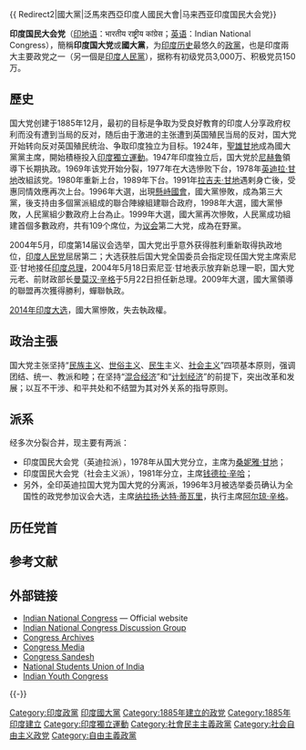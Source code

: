 {{ Redirect2|國大黨|泛馬來西亞印度人國民大會|马来西亚印度国民大会党}}
{{expand language|1=en|page=|time=2019-09-14T11:47:16+00:00}}
{{refimprove|time=2019-09-14T11:47:16+00:00}}
{{Infobox Indian political party
|name        = 印度國民大會黨
|native_name       =भारतीय राष्ट्रीय कांग्रेस<br>Indian National Congress
|abbreviation =INC
|logo = Indian National Congress hand logo.png
|colorcode         = {{Party meta/color/Indian National Congress}}
|founder         ={{plainlist|
*[[瑙罗吉|达达艾·纳奥罗吉]]
*{{le|艾伦·屋大维·休谟|Allan Octavian Hume}}
*{{le|迪肖·埃德士·沃彻|Dinshaw Edulji Wacha|迪肖·埃德士·沃彻爵士}}
*Womesh Chunder Bonnerjee
}}
|leader1_title = 精神領袖
|leader1_name  = [[聖雄甘地|聖雄甘地]]<br />[[尼赫魯|尼赫魯]]
|president         = [[索尼娅·甘地|索尼娅·甘地]]
 |ppchairman        = [[索尼娅·甘地|索尼娅·甘地]]<ref>{{cite web|url=http://www.thehindu.com/news/national/congress-plays-down-sonia-gandhis-retirement-remark/article21670732.ece|title=A day before Rahul takes over, Sonia says she'll retire|work=[[The_Hindu|The Hindu]]|date=2017-12-16|accessdate=2017-12-17|archive-date=2017-12-16|archive-url=https://web.archive.org/web/20171216130755/http://www.thehindu.com/news/national/congress-plays-down-sonia-gandhis-retirement-remark/article21670732.ece|dead-url=no}}</ref>
|secretary         =
|foundation        = {{Start date and years ago|p=y|1885|12|28}}
|dissolution       =
|headquarters      = 印度[[新德里|新德里]]{{le|阿克巴路|Akbar Road}}24號
|ideology          = [[大帐篷|大帐篷]]<br />[[社會自由主義|社會自由主義]]<br />[[公民民族主义|公民民族主义]]<br />{{le|印度民族主義|Indian nationalism}}<br />[[進步主義|進步主義]]<br />[[世俗主義|世俗主義]]{{list collapsed|title=歷史上|[[民主社會主義|民主社會主義]]|[[社會民主主義|社會民主主義]]|{{le|甘地社会主义|Gandhian socialism}}|}}
|international     = [[進步聯盟|進步聯盟]]<br />[[社會黨國際|社會黨國際]]
|colours           = [[天空藍|天空藍]] {{Colorsample|{{Party meta/color/Indian National Congress}}}}
|position          = [[中间派|中間]]{{list collapsed|title=歷史上|[[中間偏左|中間偏左]]<ref>{{cite journal|last1=Saez|first1=Lawrence|last2=Sinha|first2=Aseema|title=Political cycles, political institutions and public expenditure in India, 1980–2000|url=https://archive.org/details/sim_british-journal-of-political-science_2010-01_40_1/page/91|journal=British Journal of Political Science|volume=40|issue=1|year=2010|pages=91–113|doi=10.1017/s0007123409990226}}</ref>}}
|eci               = 全国政党
|alliance          = [[联合进步联盟|联合进步联盟]]
|loksabha_seats    = {{Composition bar|52|543|hex={{Party meta/color/Indian National Congress}}}}
|rajyasabha_seats  = {{Composition bar|36|245|hex={{Party meta/color/Indian National Congress}}}}
|no_states         = {{Composition bar|6|31||hex={{Party meta/color/Indian National Congress}}}}
|symbol            = [[File:Hand_INC.svg|国大党标志]]
|flag              = [[File:INC_Flag_Official.jpg|国大党标志]]
|website           = {{Official URL}}
|country           = 印度
}}

'''印度国民大会党'''（[[印地语|印地语]]：भारतीय राष्ट्रीय कांग्रेस；[[英语|英语]]：Indian National Congress），簡稱'''印度国大党'''或'''國大黨'''，为[[印度历史|印度历史]]最悠久的[[政黨|政黨]]，也是印度兩大主要政党之一（另一個是[[印度人民黨|印度人民黨]]），据称有初级党员3,000万、积极党员150万。

== 歷史 ==
国大党创建于1885年12月，最初的目标是争取为受良好教育的印度人分享政府权利而没有遭到当局的反对，随后由于激进的主张遭到英国殖民当局的反对，国大党开始转向反对英国殖民统治、争取印度独立为目标。1924年，[[聖雄甘地|聖雄甘地]]成為國大黨黨主席，開始積極投入[[印度獨立運動|印度獨立運動]]。1947年印度独立后，国大党於[[尼赫魯|尼赫魯]]領導下长期执政。1969年该党开始分裂，1977年在大选慘败下台，1978年[[英迪拉·甘地|英迪拉·甘地]]改組該党。1980年重新上台，1989年下台。1991年[[拉吉夫·甘地|拉吉夫·甘地]]遇剌身亡後，受惠同情效應再次上台。1996年大選，出現[[懸峙國會|懸峙國會]]，國大黨慘敗，成為第三大黨，後支持由多個黨派組成的聯合陣線組建聯合政府，1998年大選，國大黨慘敗，人民黨組少數政府上台為止。1999年大選，國大黨再次慘敗，人民黨成功組建首個多數政府，共有109个席位，为[[印度议会|议会]]第二大党，成為在野黨。

2004年5月，印度第14届议会选举，国大党出乎意外获得胜利重新取得执政地位，[[印度人民党|印度人民党]]屈居第二；大选获胜后国大党全国委员会指定现任国大党主席索尼亚·甘地接任[[印度总理|印度总理]]，2004年5月18日索尼亚·甘地表示放弃新总理一职，国大党元老、前财政部长[[曼莫汉·辛格|曼莫汉·辛格]]于5月22日担任新总理。2009年大選，國大黨領導的聯盟再次獲得勝利，蟬聯執政。

[[2014年印度大选|2014年印度大选]]，國大黨慘敗，失去執政權。

== 政治主張 ==
国大党主张坚持“[[民族主义|民族主义]]、[[世俗主义|世俗主义]]、[[民生|民生]]主义、[[社会主义|社会主义]]”四项基本原则，强调团结、统一、教派和睦；在坚持“[[混合经济|混合经济]]”和“[[計劃經濟|计划经济]]”的前提下，突出改革和发展；以互不干涉、和平共处和不结盟为其对外关系的指导原则。

== 派系 ==
经多次分裂合并，现主要有两派：
* 印度国民大会党（英迪拉派），1978年从国大党分立，主席为[[索尼亚·甘地|桑妮雅·甘地]]；
* 印度国民大会党（社会主义派），1981年分立，主席[[钱德拉·辛哈|钱德拉·辛哈]]；
* 另外，全印英迪拉国大党为国大党的分离派，1996年3月被选举委员确认为全国性的政党参加议会大选，主席[[纳拉扬·达特·蒂瓦里|纳拉扬·达特·蒂瓦里]]，执行主席[[阿尔琼·辛格|阿尔琼·辛格]]。

== 历任党首 ==
{{Main list|{{link-en|印度国民大会党主席列表|List of presidents of the Indian National Congress}}}}

== 参考文献 ==
{{reflist}}

== 外部链接 ==
{{Commons|Indian National Congress}} 
* [https://web.archive.org/web/20100212023024/http://www.aicc.org.in/ Indian National Congress] — Official website
* [http://www.congress4india.com/ Indian National Congress Discussion Group]{{Wayback|url=http://www.congress4india.com/ |date=20070814011245 }}
* [http://www.kamat.com/kalranga/freedom/congress/ Congress Archives] {{Wayback|url=http://www.kamat.com/kalranga/freedom/congress/ |date=20210126051328 }}
* [https://web.archive.org/web/20130827044226/http://congressmedia.net/home Congress Media]
* [http://www.congresssandesh.com/ Congress Sandesh] {{Wayback|url=http://www.congresssandesh.com/ |date=20170725175723 }}
* [https://web.archive.org/web/20130114235919/http://www.nsui.in/ National Students Union of India]
* [https://web.archive.org/web/20120130234939/http://iyc.in/sns/ Indian Youth Congress]

{{-}}
{{印度政党}}

[[Category:印度政黨|Category:印度政黨]]
[[Category:印度國大黨|]]
[[Category:1885年建立的政党|Category:1885年建立的政党]]
[[Category:1885年印度建立|Category:1885年印度建立]]
[[Category:印度獨立運動|Category:印度獨立運動]]
[[Category:社會民主主義政黨|Category:社會民主主義政黨]]
[[Category:社会自由主义政党|Category:社会自由主义政党]]
[[Category:自由主義政黨|Category:自由主義政黨]]